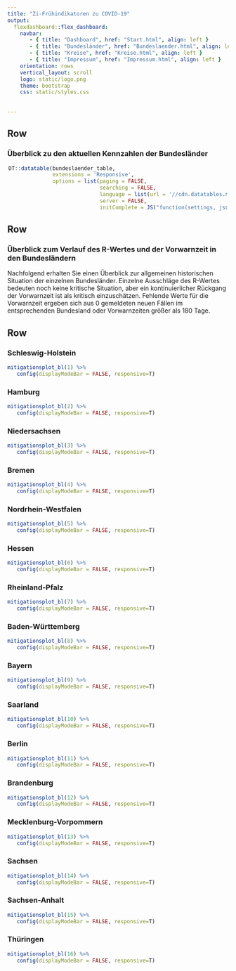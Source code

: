 ```yaml
---
title: "Zi-Frühindikatoren zu COVID-19"
output: 
  flexdashboard::flex_dashboard:
    navbar:
       - { title: "Dashboard", href: "Start.html", align: left }
       - { title: "Bundesländer", href: "Bundeslaender.html", align: left }
       - { title: "Kreise", href: "Kreise.html", align: left }
       - { title: "Impressum", href: "Impressum.html", align: left }
    orientation: rows
    vertical_layout: scroll 
    logo: static/logo.png
    theme: bootstrap
    css: static/styles.css
    
    
---
```


Row
-----------------------------------------------------------------------

### **Überblick zu den aktuellen Kennzahlen der Bundesländer**

<!-- <div style = "width:99%; height:ato; margin: 0px; padding-right:2rem;"> -->
<div style = "width:99% !important; height:auto; margin: auto;">
```r
DT::datatable(bundeslaender_table,
              extensions = 'Responsive',
              options = list(paging = FALSE,
                             searching = FALSE,
                             language = list(url = '//cdn.datatables.net/plug-ins/1.10.11/i18n/German.json'),
                             server = FALSE,
                             initComplete = JS("function(settings, json) {","$(this.api().table().header()).css({'background-color':'#0086C5','color': '#fff'});","}")))

```
</div>

Row <!--{data-height=100}-->
-----------------------------------------------------------------------

### **Überblick zum Verlauf des R-Wertes und der Vorwarnzeit in den Bundesländern**

Nachfolgend erhalten Sie einen Überblick zur allgemeinen historischen Situation der einzelnen Bundesländer. Einzelne Ausschläge des R-Wertes bedeuten noch keine kritische Situation, aber ein kontinuierlicher Rückgang der Vorwarnzeit ist als kritisch einzuschätzen. Fehlende Werte für die Vorwarnzeit ergeben sich aus 0 gemeldeten neuen Fällen im entsprechenden Bundesland oder Vorwarnzeiten größer als 180 Tage.

Row {.tabset .tabset-fade data-height=500}
-------------------------------------
   
### Schleswig-Holstein {#bl01}

```r
mitigationsplot_bl(1) %>%
   config(displayModeBar = FALSE, responsive=T)
```   
 
### Hamburg {#bl02}
    
```r
mitigationsplot_bl(2) %>%
   config(displayModeBar = FALSE, responsive=T)
```

### Niedersachsen {#bl03}

```r
mitigationsplot_bl(3) %>%
   config(displayModeBar = FALSE, responsive=T)
```   
 
### Bremen {#bl04}
    
```r
mitigationsplot_bl(4) %>%
   config(displayModeBar = FALSE, responsive=T)
```

### Nordrhein-Westfalen {#bl05}

```r
mitigationsplot_bl(5) %>%
   config(displayModeBar = FALSE, responsive=T)
```   
 
### Hessen {#bl06}
    
```r
mitigationsplot_bl(6) %>%
   config(displayModeBar = FALSE, responsive=T)
```

### Rheinland-Pfalz {#bl07}

```r
mitigationsplot_bl(7) %>%
   config(displayModeBar = FALSE, responsive=T)
```   
 
### Baden-Württemberg {#bl08}
    
```r
mitigationsplot_bl(8) %>%
   config(displayModeBar = FALSE, responsive=T)
```

### Bayern {#bl09}

```r
mitigationsplot_bl(9) %>%
   config(displayModeBar = FALSE, responsive=T)
```   
 
### Saarland {#bl10}
    
```r
mitigationsplot_bl(10) %>%
   config(displayModeBar = FALSE, responsive=T)
```

### Berlin {#bl11}

```r
mitigationsplot_bl(11) %>%
   config(displayModeBar = FALSE, responsive=T)
```   
 
### Brandenburg {#bl12}
    
```r
mitigationsplot_bl(12) %>%
   config(displayModeBar = FALSE, responsive=T)
```

### Mecklenburg-Vorpommern {#bl13}

```r
mitigationsplot_bl(13) %>%
   config(displayModeBar = FALSE, responsive=T)
```   
 
### Sachsen {#bl14}
    
```r
mitigationsplot_bl(14) %>%
   config(displayModeBar = FALSE, responsive=T)
```

### Sachsen-Anhalt {#bl15}

```r
mitigationsplot_bl(15) %>%
   config(displayModeBar = FALSE, responsive=T)
```   
 
### Thüringen {#bl16}
    
```r
mitigationsplot_bl(16) %>%
   config(displayModeBar = FALSE, responsive=T)
```

